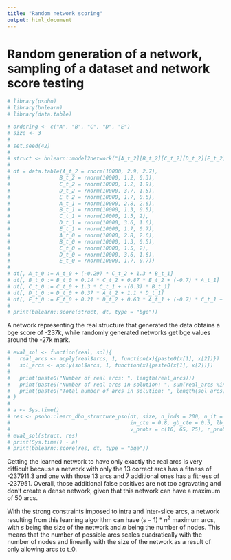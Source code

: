 ```yaml
---
title: "Random network scoring"
output: html_document
---
```


# Random generation of a network, sampling of a dataset and network score testing 

```r
# library(psoho)
# library(bnlearn)
# library(data.table)
```

```r
# ordering <- c("A", "B", "C", "D", "E")
# size <- 3
# 
# set.seed(42)
# 
# struct <- bnlearn::model2network("[A_t_2][B_t_2][C_t_2][D_t_2][E_t_2][A_t_1][B_t_1][C_t_1][D_t_1][E_t_1][A_t_0|C_t_2:B_t_1][B_t_0|C_t_2:E_t_2:A_t_1][C_t_0|B_t_1:C_t_1][D_t_0|A_t_2:D_t_1][E_t_0|D_t_2:A_t_1:C_t_1:D_t_1]")
# 
# dt = data.table(A_t_2 = rnorm(10000, 2.9, 2.7),
#                B_t_2 = rnorm(10000, 1.2, 0.3),
#                C_t_2 = rnorm(10000, 1.2, 1.9),
#                D_t_2 = rnorm(10000, 3.7, 1.5),
#                E_t_2 = rnorm(10000, 1.7, 0.6),
#                A_t_1 = rnorm(10000, 2.8, 2.6),
#                B_t_1 = rnorm(10000, 1.3, 0.5),
#                C_t_1 = rnorm(10000, 1.5, 2),
#                D_t_1 = rnorm(10000, 3.6, 1.6),
#                E_t_1 = rnorm(10000, 1.7, 0.7),
#                A_t_0 = rnorm(10000, 2.8, 2.6),
#                B_t_0 = rnorm(10000, 1.3, 0.5),
#                C_t_0 = rnorm(10000, 1.5, 2),
#                D_t_0 = rnorm(10000, 3.6, 1.6),
#                E_t_0 = rnorm(10000, 1.7, 0.7))
# 
# dt[, A_t_0 := A_t_0 + (-0.29) * C_t_2 + 1.3 * B_t_1]
# dt[, B_t_0 := B_t_0 + 0.14 * C_t_2 + 0.87 * E_t_2 + (-0.7) * A_t_1]
# dt[, C_t_0 := C_t_0 + 1.3 * C_t_1 + -(0.3) * B_t_1]
# dt[, D_t_0 := D_t_0 + 0.37 * A_t_2 + 1.1 * D_t_1]
# dt[, E_t_0 := E_t_0 + 0.21 * D_t_2 + 0.63 * A_t_1 + (-0.7) * C_t_1 + 0.2 * D_t_1]
# 
# print(bnlearn::score(struct, dt, type = "bge"))

```

A network representing the real structure that generated the data obtains a bge score of -237k, while randomly generated networks get bge values around the -27k mark.

```r

# eval_sol <- function(real, sol){
#   real_arcs <- apply(real$arcs, 1, function(x){paste0(x[1], x[2])})
#   sol_arcs <- apply(sol$arcs, 1, function(x){paste0(x[1], x[2])})
#   
#   print(paste0("Number of real arcs: ", length(real_arcs)))
#   print(paste0("Number of real arcs in solution: ", sum(real_arcs %in% sol_arcs)))
#   print(paste0("Total number of arcs in solution: ", length(sol_arcs)))
# }
# 
# a <- Sys.time()
# res <- psoho::learn_dbn_structure_pso(dt, size, n_inds = 200, n_it = 10,
#                                       in_cte = 0.8, gb_cte = 0.5, lb_cte = 0.5,
#                                       v_probs = c(10, 65, 25), r_probs = c(-0.5, 1.5))
# eval_sol(struct, res)
# print(Sys.time() - a)
# print(bnlearn::score(res, dt, type = "bge"))
```

Getting the learned network to have only exactly the real arcs is very difficult because a network with only the 13 correct arcs has a fitness of -237911.3 and one with those 13 arcs and 7 additional ones has a fitness of -237951. Overall, those additional false positives are not too agravating and don't create a dense network, given that this network can have a maximum of 50 arcs. 

With the strong constraints imposed to intra and inter-slice arcs, a network resulting from this learning algorithm can have $(s-1) * n^2$ maximum arcs, with $s$ being the size of the network and $n$ being the number of nodes. This means that the number of possible arcs scales cuadratically with the number of nodes and linearlly with the size of the network as a result of only allowing arcs to t_0.
